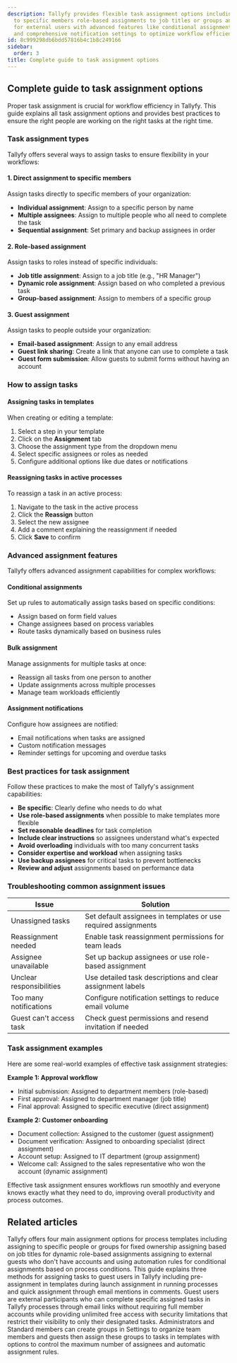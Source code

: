 ```yaml
---
description: Tallyfy provides flexible task assignment options including direct assignment
  to specific members role-based assignments to job titles or groups and guest assignments
  for external users with advanced features like conditional assignments bulk management
  and comprehensive notification settings to optimize workflow efficiency.
id: 8c999298db6bdd57816b4c1b8c249166
sidebar:
  order: 3
title: Complete guide to task assignment options
---
```


## Complete guide to task assignment options

Proper task assignment is crucial for workflow efficiency in Tallyfy. This guide explains all task assignment options and provides best practices to ensure the right people are working on the right tasks at the right time.

### Task assignment types

Tallyfy offers several ways to assign tasks to ensure flexibility in your workflows:

#### 1. Direct assignment to specific members

Assign tasks directly to specific members of your organization:

- **Individual assignment**: Assign to a specific person by name
- **Multiple assignees**: Assign to multiple people who all need to complete the task
- **Sequential assignment**: Set primary and backup assignees in order

#### 2. Role-based assignment

Assign tasks to roles instead of specific individuals:

- **Job title assignment**: Assign to a job title (e.g., "HR Manager")
- **Dynamic role assignment**: Assign based on who completed a previous task
- **Group-based assignment**: Assign to members of a specific group

#### 3. Guest assignment

Assign tasks to people outside your organization:

- **Email-based assignment**: Assign to any email address
- **Guest link sharing**: Create a link that anyone can use to complete a task
- **Guest form submission**: Allow guests to submit forms without having an account

### How to assign tasks

#### Assigning tasks in templates

When creating or editing a template:

1. Select a step in your template
2. Click on the **Assignment** tab
3. Choose the assignment type from the dropdown menu
4. Select specific assignees or roles as needed
5. Configure additional options like due dates or notifications

#### Reassigning tasks in active processes

To reassign a task in an active process:

1. Navigate to the task in the active process
2. Click the **Reassign** button
3. Select the new assignee
4. Add a comment explaining the reassignment if needed
5. Click **Save** to confirm

### Advanced assignment features

Tallyfy offers advanced assignment capabilities for complex workflows:

#### Conditional assignments

Set up rules to automatically assign tasks based on specific conditions:

- Assign based on form field values
- Change assignees based on process variables
- Route tasks dynamically based on business rules

#### Bulk assignment

Manage assignments for multiple tasks at once:

- Reassign all tasks from one person to another
- Update assignments across multiple processes
- Manage team workloads efficiently

#### Assignment notifications

Configure how assignees are notified:

- Email notifications when tasks are assigned
- Custom notification messages
- Reminder settings for upcoming and overdue tasks

### Best practices for task assignment

Follow these practices to make the most of Tallyfy's assignment capabilities:

- **Be specific**: Clearly define who needs to do what
- **Use role-based assignments** when possible to make templates more flexible
- **Set reasonable deadlines** for task completion
- **Include clear instructions** so assignees understand what's expected
- **Avoid overloading** individuals with too many concurrent tasks
- **Consider expertise and workload** when assigning tasks
- **Use backup assignees** for critical tasks to prevent bottlenecks
- **Review and adjust** assignments based on performance data

### Troubleshooting common assignment issues

| Issue | Solution |
|-------|----------|
| Unassigned tasks | Set default assignees in templates or use required assignments |
| Reassignment needed | Enable task reassignment permissions for team leads |
| Assignee unavailable | Set up backup assignees or use role-based assignment |
| Unclear responsibilities | Use detailed task descriptions and clear assignment labels |
| Too many notifications | Configure notification settings to reduce email volume |
| Guest can't access task | Check guest permissions and resend invitation if needed |

### Task assignment examples

Here are some real-world examples of effective task assignment strategies:

**Example 1: Approval workflow**
- Initial submission: Assigned to department members (role-based)
- First approval: Assigned to department manager (job title)
- Final approval: Assigned to specific executive (direct assignment)

**Example 2: Customer onboarding**
- Document collection: Assigned to the customer (guest assignment)
- Document verification: Assigned to onboarding specialist (direct assignment)
- Account setup: Assigned to IT department (group assignment)
- Welcome call: Assigned to the sales representative who won the account (dynamic assignment)

Effective task assignment ensures workflows run smoothly and everyone knows exactly what they need to do, improving overall productivity and process outcomes.


## Related articles
<CardGrid>
<LinkTitleCard header="<b>Edit Templates > Understanding assignment types</b>" href="/products/pro/documenting/templates/edit-templates/understanding-assignment-types/" > Tallyfy offers four main assignment options for process templates including assigning to specific people or groups for fixed ownership assigning based on job titles for dynamic role-based assignments assigning to external guests who don't have accounts and using automation rules for conditional assignments based on process conditions. </LinkTitleCard>
<LinkTitleCard header="<b>Guests > Assign tasks to guests</b>" href="/products/pro/documenting/guests/how-can-i-assign-tasks-to-guest-users-in-tallyfy/" > This guide explains three methods for assigning tasks to guest users in Tallyfy including pre-assignment in templates during launch assignment in running processes and quick assignment through email mentions in comments. </LinkTitleCard>
<LinkTitleCard header="<b>Guests > Complete guide to guest user management</b>" href="/products/pro/documenting/guests/guest-user-guide/" > Guest users are external participants who can complete specific assigned tasks in Tallyfy processes through email links without requiring full member accounts while providing unlimited free access with security limitations that restrict their visibility to only their designated tasks. </LinkTitleCard>
<LinkTitleCard header="<b>Groups > Create and assign groups</b>" href="/products/pro/documenting/groups/how-to-manage-groups-and-assign-tasks-in-tallyfy/" > Administrators and Standard members can create groups in Settings to organize team members and guests then assign these groups to tasks in templates with options to control the maximum number of assignees and automatic assignment rules. </LinkTitleCard>
</CardGrid>